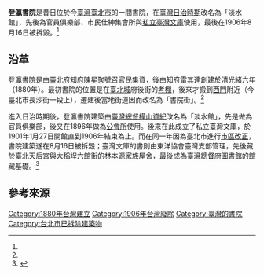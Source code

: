 {{coord|25.040351|121.510203|display=title}} 
'''登瀛書院'''是昔日位於今[[臺灣|臺灣]][[臺北市|臺北市]]的一間書院，在[[臺灣日治時期|臺灣日治時期]]改名為「淡水館」，先後為官員俱樂部、市民仕紳集會所與[[私立臺灣文庫|私立臺灣文庫]]使用，最後在1906年8月16日被拆毀。<ref name="張"/>

== 沿革 ==
登瀛書院是由[[臺北府知府|臺北府知府]][[陳星聚|陳星聚]]號召官民集資，後由知府[[雷其達|雷其達]]創建於清[[光緒|光緒]]六年（1880年）。最初書院的位置是在[[臺北城|臺北城]]府後街的[[考棚|考棚]]，後來才搬到[[台北府城西門|西門]]附近（今臺北市長沙街一段上），遷建後當地街道因而改名為「書院街」。<ref name="張"/>

進入日治時期後，登瀛書院建築由[[臺灣總督|臺灣總督]][[樺山資紀|樺山資紀]]改名為「淡水館」，先是做為官員俱樂部，後又在1896年做為[[公會所|公會所]]使用。後來在此成立了私立臺灣文庫，於1901年1月27日開館直到1906年結束為止。而在同一年因為臺北市進行[[市區改正|市區改正]]，書院建築遂在8月16日被拆毀；臺灣文庫的書則由東洋協會臺灣支部管理，先後藏於[[臺北天后宮|臺北天后宮]]與[[大稻埕|大稻埕]]六館街的[[林本源家族|林本源家族]]屋舍，最後成為[[臺灣總督府圖書館|臺灣總督府圖書館]]的館藏基礎。<ref name="張">{{cite book|author=張圍東 |title=《走進日治臺灣時代——總督府圖書館》 |edition=初版一刷 |publisher=台灣古籍出版有限公司 |location=臺北市 |isbn=986-7332-47-4 |pages=16－19頁 |date=2006年1月}}</ref>

== 參考來源 ==
{{reflist}}

{{臺灣的書院}}
[[Category:1880年台灣建立|Category:1880年台灣建立]]
[[Category:1906年台灣廢除|Category:1906年台灣廢除]]
[[Category:臺灣的書院|Category:臺灣的書院]]
[[Category:台北市已拆除建築物|Category:台北市已拆除建築物]]